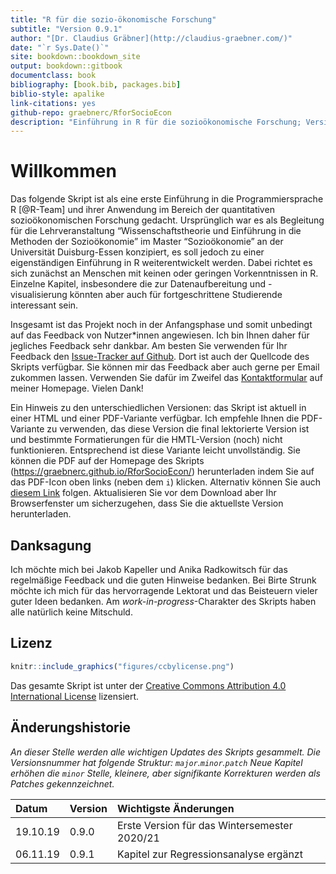 ```yaml
--- 
title: "R für die sozio-ökonomische Forschung"
subtitle: "Version 0.9.1"
author: "[Dr. Claudius Gräbner](http://claudius-graebner.com/)"
date: "`r Sys.Date()`" 
site: bookdown::bookdown_site
output: bookdown::gitbook
documentclass: book
bibliography: [book.bib, packages.bib]
biblio-style: apalike
link-citations: yes
github-repo: graebnerc/RforSocioEcon
description: "Einführung in R für die sozioökonomische Forschung; Version 0.9.0"
---
```


# Willkommen {-}

Das folgende Skript ist als eine erste Einführung in die Programmiersprache
R [@R-Team] und ihrer Anwendung im Bereich der quantitativen sozioökonomischen
Forschung gedacht. 
Ursprünglich war es als Begleitung für die Lehrveranstaltung 
"Wissenschaftstheorie und Einführung in die Methoden der Sozioökonomie"
im Master "Sozioökonomie" an der Universität Duisburg-Essen konzipiert, es 
soll jedoch zu einer eigenständigen Einführung in R weiterentwickelt werden.
Dabei richtet es sich zunächst an Menschen mit keinen oder geringen 
Vorkenntnissen in R.
Einzelne Kapitel, insbesondere die zur Datenaufbereitung und -visualisierung
könnten aber auch für fortgeschrittene Studierende interessant sein.

Insgesamt ist das Projekt noch in der Anfangsphase und somit unbedingt auf 
das Feedback von Nutzer\*innen angewiesen. Ich bin Ihnen daher für jegliches
Feedback sehr dankbar. 
Am besten Sie verwenden für Ihr Feedback den 
[Issue-Tracker auf Github](https://github.com/graebnerc/RforSocioEcon/issues).
Dort ist auch der Quellcode des Skripts verfügbar.
Sie können mir das Feedback aber auch gerne per Email zukommen lassen.
Verwenden Sie dafür im Zweifel das 
[Kontaktformular](https://claudius-graebner.com/contact-1.html)
auf meiner Homepage. 
Vielen Dank!

Ein Hinweis zu den unterschiedlichen Versionen: 
das Skript ist aktuell in einer HTML und einer PDF-Variante verfügbar.
Ich empfehle Ihnen die PDF-Variante zu verwenden, das diese Version die final
lektorierte Version ist und bestimmte Formatierungen für die HMTL-Version (noch)
nicht funktionieren. Entsprechend ist diese Variante leicht unvollständig.
Sie können die PDF auf der 
Homepage des Skripts 
([https://graebnerc.github.io/RforSocioEcon/](https://graebnerc.github.io/RforSocioEcon/)) 
herunterladen indem Sie auf das
PDF-Icon oben links (neben dem `i`) klicken. Alternativ können Sie auch 
[diesem Link](https://graebnerc.github.io/RforSocioEcon/R-SocioEcon-dt.pdf)
folgen. 
Aktualisieren Sie vor dem Download aber Ihr Browserfenster um sicherzugehen, 
dass Sie die aktuellste Version herunterladen.

## Danksagung {-}

Ich möchte mich bei Jakob Kapeller und Anika Radkowitsch für das regelmäßige 
Feedback und die guten Hinweise bedanken. 
Bei Birte Strunk möchte ich mich für das hervorragende Lektorat und das 
Beisteuern vieler guter Ideen bedanken. 
Am *work-in-progress*-Charakter des Skripts haben alle natürlich keine Mitschuld.

## Lizenz {-}

```r
knitr::include_graphics("figures/ccbylicense.png")
```

Das gesamte Skript ist unter der 
[Creative Commons Attribution 4.0 International License](https://creativecommons.org/licenses/by/4.0/)
lizensiert.

## Änderungshistorie {-}

*An dieser Stelle werden alle wichtigen Updates des Skripts gesammelt.*
*Die Versionsnummer hat folgende Struktur: `major`.`minor`.`patch`*
*Neue Kapitel erhöhen die `minor` Stelle, kleinere, aber signifikante*
*Korrekturen werden als Patches gekennzeichnet.*

Datum    | Version | Wichtigste Änderungen         |
:--------+:--------+:------------------------------|
19.10.19 | 0.9.0    | Erste Version für das Wintersemester 2020/21 |
06.11.19 | 0.9.1    | Kapitel zur Regressionsanalyse ergänzt |
